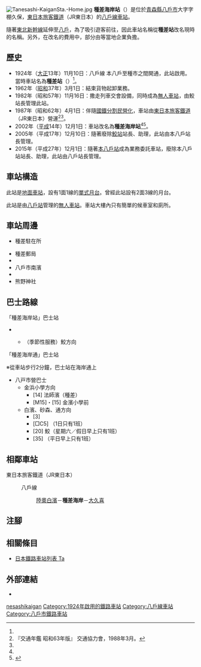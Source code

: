 {{NoteTA|G1=Transport
|T=zh-hans:种差海岸站;zh-hk:種差海岸站;zh-tw:種差海岸車站;
|1=zh-hans:种差海岸站;zh-hk:種差海岸站;zh-tw:種差海岸車站;
}}
{{Infobox station
|公司色 = green
|站名 = 種差海岸*
|圖片 = Tanesashi-KaiganSta.-Ekisya.jpg
|圖片說明 = 車站大樓（2008年6月）
|日文原名 = 種差海岸
|平假名 = たねさしかいがん
|羅馬拼音 = Tanesashikaigan
|副站名 = 
|電報略號 = タサ
|所在地 = {{JPN}}[[青森縣|青森縣]][[八戶市|八戶市]]大字{{Translink|ja|鮫町}}字棚久保
|座標 = {{coord|40|30|25.26|N|141|36|26.37|E|type:railwaystation_region:JP-24|display=inline,title}}
|車站構造 = [[地面車站|地面車站]]
|月台配置 = 1面1線
|啟用年月日 = 1924年（[[大正|大正]]13年）11月10日<ref name="sone21">{{Cite book|author={{Translink|ja|曽根悟|曾根悟}}（監修）|title=週刊 歴史でめぐる鉄道全路線 国鉄・JR|editor=朝日新聞出版分冊百科編集部（編集）|publisher={{Translink|ja|朝日新聞出版}}|series=週刊朝日百科|volume=21号 釜石線・山田線・岩泉線・北上線・八戸線|page=26|date=2009-12-06|language=ja}}</ref>
|廢站年月日 = 
|乘客人數 = 
|上下車人次 = 
|統計年度 = 
|轉車 = 
|全寬備註 = [[無人車站|無人車站]]<br>* 在2002年前，此站曾名為種差站<ref name="sone21"/>。
|adjacent = {{Adjacent stations|system=東日本旅客鐵道|line=八戶線|left=陸奧白濱|right=大久喜|note-left=2.1km|note-mid=距離[[八戶站|八戶]]19.6km|note-right=2.2km}}
}}
[[File:Tanesashi-KaiganSta.-Home.jpg|thumbnail]]
'''種差海岸站'''（{{jpn|j=種差海岸駅|hg=たねさしかいがんえき|rm=Tanesashikaigan eki|f=y}}）是位於[[青森縣|青森縣]][[八戶市|八戶市]]大字{{Translink|ja|鮫町}}字棚久保，[[東日本旅客鐵道|東日本旅客鐵道]]（JR東日本）的[[八戶線|八戶線]][[鐵路車站|車站]]。

隨著[[東北新幹線|東北新幹線]]延伸至[[八戶站|八戶]]，為了吸引遊客前往{{Translink|ja|種差海岸}}，因此車站名稱從'''種差站'''改名現時的名稱。另外，在改名的費用中，部分由{{Translink|ja|ユニバース_(スーパーマーケット)|Universe (超級市場)|Universe}}等當地企業負擔。

== 歷史 ==
* 1924年（[[大正|大正]]13年）11月10日：八戶線 本八戶至種市之間開通，此站啟用。當時車站名為'''種差站'''（{{jpn|j=種差駅|hg=たねさしえき}}）<ref name="sone21"/>。
* 1962年（[[昭和|昭和]]37年）3月1日：結束貨物起卸業務。
* 1982年（昭和57年）11月16日：撒走列車交會設備，同時成為[[無人車站|無人車站]]，由鮫站長管理此站。
* 1987年（昭和62年）4月1日：伴隨[[國鐵分割民營化|國鐵分割民營化]]，車站由[[東日本旅客鐵道|東日本旅客鐵道]]（JR東日本）營運<ref name="trafic-yearbook-1988">『交通年鑑 昭和63年版』 交通協力會，1988年3月。</ref><ref name="sone21"/>。
* 2002年（[[平成|平成]]14年）12月1日：車站改名為'''種差海岸站'''<ref name="sone21"/><ref>{{Cite journal|title = 鉄道記録帳2002年12月 |date = 2003-03-01 |journal = RAIL FAN |issue = 2 |volume = 50 |publisher = 鐵道友之會 |page = 24 }}</ref>。
* 2005年（平成17年）12月10日：隨著廢除[[鮫站|鮫站]]站長、助理，此站由本八戶站長管理。
* 2015年（平成27年）12月1日：隨著[[本八戶站|本八戶站]]成為業務委託車站，廢除本八戶站站長、助理，此站由八戶站長管理。

== 車站構造 ==
此站是[[地面車站|地面車站]]，設有1面1線的[[單式月台|單式月台]]。曾經此站設有2面3線的月台。

此站是由[[八戶站|八戶站]]管理的[[無人車站|無人車站]]。車站大樓內只有簡單的候車室和廁所。

== 車站周邊 ==
* {{Translink|ja|八戸警察署|八戶警署}}種差駐在所
* 種差郵局
* {{Translink|ja|種差海岸}}
* 八戶市南濱{{Translink|ja|漁業協同組合}}
* {{Translink|ja|八戸市役所#各支所|八戶市政廳#各分所|八戶市政廳南濱分所}}
* 熊野神社

== 巴士路線 ==
;「種差海岸站」巴士站
* {{Translink|ja|八戸市営バス|八戶市營巴士}}
** {{Translink|ja|ワンコインバス・うみねこ号|One Coin巴士·海貓號}}（季節性服務）鮫方向

;「種差海岸通」巴士站
※從車站步行2分鐘，巴士站在海岸通上
* 八戸市營巴士
** 金浜小學方向
*** [14] 法師濱（種差）
*** [{{Color|#00afec|■}}M15]・[15] 金濱小學前
** 白濱、砂森、{{Translink|ja|青森労災病院|青森勞災醫院|勞災醫院}}通方向
*** [3] {{Translink|ja|八戸市営バス旭ヶ丘営業所|八戶市營巴士旭丘營業所|旭丘營業所}}
*** [□C5] {{Translink|ja|八戸市中心市街地|八戸市中心市街地|中心街（朔日町）}}（1日只有1班）
*** [20] 鮫（星期六／假日早上只有1班）
*** [35] {{Translink|ja|八戸市立市民病院|八戸市立市民醫院|市民醫院}}（平日早上只有1班）

== 相鄰車站 ==
; 東日本旅客鐵道（JR東日本）
: {{Color|#e93920|■}}八戶線
:: [[陸奧白濱站|陸奧白濱]]－'''種差海岸'''－[[大久喜站|大久喜]]

== 注腳 ==
{{Reflist}}
== 相關條目 ==
{{commonscat|Tanesashi-Kaigan Station}}
* [[日本鐵路車站列表_Ta|日本鐵路車站列表 Ta]]
== 外部連結 ==
* {{外部連結/JR東日本車站|filename=971|name=種差海岸}}{{ja icon}}
{{八戶線}}
{{DEFAULTSORT:Tanesashikaigan}}
[[Category:日本鐵路車站_Ta|nesashikaigan]]
[[Category:1924年啟用的鐵路車站|Category:1924年啟用的鐵路車站]]
[[Category:八戶線車站|Category:八戶線車站]]
[[Category:八戶市鐵路車站|Category:八戶市鐵路車站]]